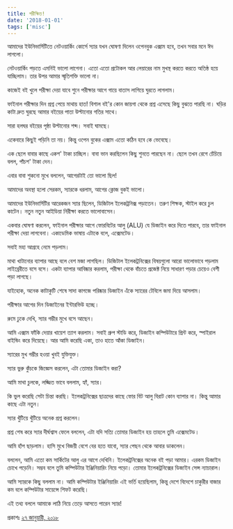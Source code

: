 ```yaml
---
title: পরীক্ষিত!
date: '2018-01-01'
tags: ['misc']
---
```


আমাদের ইউনিভার্সিটিতে নেটওয়ার্কিং কোর্সে স্যার যখন ঘোষণা দিলেন ওপেনবুক এক্সাম হবে, তখন সবার মনে ঈদ লাগলো।

নেটওয়ার্কিং পড়তে এমনিই ভালো লাগেনা। এতো এতো প্রটোকল আর লেয়ারের নাম মুখস্থ করতে করতে অতিষ্ঠ হয়ে যাচ্ছিলাম। তার উপর আমার স্মৃতিশক্তি ভালো না।

কাজেই বই খুলে পরীক্ষা দেয়া যাবে শুনে পরীক্ষার আগে গায়ে বাতাস লাগিয়ে ঘুরতে লাগলাম।

ফাইনাল পরীক্ষার দিন প্রশ্ন পেয়ে মাথায় হাত! বিশাল বই'র কোন জায়গা থেকে প্রশ্ন এসেছে কিছু বুঝতে পারছি না। ঘড়ির কাটা দ্রুত ঘুরছে আমার বইয়ের পাতা উল্টানোর গতির সাথে।

সারা হলঘর বইয়ের পৃষ্ঠা উল্টানোর শব্দ। সবাই ঘামছে।

একেবারে কিছুই পড়িনি তা নয়। কিন্তু ওপেন বুকের এক্সাম এতো কঠিন হবে কে ভেবেছে।

এক ছেলে বাবার কাছে একশ' টাকা চাচ্ছিল। বাবা ভান করছিলেন কিছু শুনতে পারছেন না। ছেলে তখন রেগে চেঁচিয়ে বলল, পাঁচশ' টাকা দেন।

এবার বাবা শুকনো মুখে বললেন, আগেরটাই তো ভালো ছিল!

আমাদের অবস্থা হলো সেরকম, স্যারকে ধরলাম, আগের ক্লোজ বুকই ভালো।

আমাদের ইউনিভার্সিটির আরেকজন স্যার ছিলেন, ডিজিটাল ইলেকট্রনিক্স পড়াতেন। তরুণ শিক্ষক, স্টাইল করে চুল কাটেন। নতুন নতুন আইডিয়া নিরীক্ষা করতে ভালোবাসেন।

একবার ঘোষণা করলেন, ফাইনাল পরীক্ষার আগে ফোরবিটের আলু (ALU) যে ডিজাইন করে দিতে পারবে, তার ফাইনাল পরীক্ষা দেয়া লাগবেনা। একাডেমিক ভাষায় এটাকে বলে, এক্সেমটেড।

সবাই মহা আগ্রহে নেমে পড়লাম।

মাথা খাটানোর ব্যাপার আছে বলে বেশ মজা লাগছিল। ডিজিটাল ইলেকট্রনিক্সের বিষয়গুলো আরো ভালোভাবে পড়লাম লাইব্রেরীতে বসে বসে। একটা ব্যাপার আবিষ্কার করলাম, পরীক্ষা থেকে বাঁচতে প্রজেক্ট নিয়ে সাধারণ পড়ার চেয়েও বেশী পড়া লাগছে।

যাইহোক, অনেক কাটাকুটি শেষে সাদা কাগজে পরিষ্কার ডিজাইন এঁকে স্যারের টেবিলে জমা দিয়ে আসলাম।

পরীক্ষার আগের দিন ডিজাইনের ইন্টারভিউ হচ্ছে।

রুমে ঢুকে দেখি, স্যার গম্ভীর মুখে বসে আছেন।

আমি এক্সাম ফাঁকি দেয়ার খায়েশ ত্যাগ করলাম। সবাই গ্রুপ স্টাডি করে, ডিজাইন কম্পিউটারে প্রিন্ট করে, স্পাইরাল বাইন্ডিং করে দিয়েছে। আর আমি করেছি একা, তাও হাতে আঁকা ডিজাইন।

স্যারের মুখ গম্ভীর হওয়া খুবই যুক্তিযুক্ত।

স্যার ভুরু কুঁচকে জিজ্ঞেস করলেন, এটা তোমার ডিজাইন করা?

আমি মাথা চুলকে, লজ্জিত ভাবে বললাম, হ্যাঁ, স্যার।

কি ভুল করেছি সেটা চিন্তা করছি। ইলেকট্রনিক্সের ছাত্রদের কাছে ফোর বিট আলু বিরাট কোন ব্যাপার না। কিন্তু আমার কাছে এটা নতুন।

স্যার খুঁটিয়ে খুঁটিয়ে অনেক প্রশ্ন করলেন।

প্রশ্ন শেষ করে স্যার দীর্ঘশ্বাস ফেলে বললেন, এটা যদি সত্যি তোমার ডিজাইন হয় তাহলে তুমি এক্সেমটেড।

আমি হাঁপ ছাড়লাম। হাসি মুখে বিজয়ী বেশে বের হতে যাবো, স্যার পেছন থেকে আবার ডাকলেন।

বললেন, আমি এতো কম সার্কিটের আলু এর আগে দেখিনি। ইলেকট্রনিক্সের অনেক বই পড়া আমার। এরকম ডিজাইন চোখে পড়েনি। সম্ভব বলে তুমি কম্পিউটার ইঞ্জিনিয়ারিং নিয়ে পড়ো। তোমার ইলেকট্রনিক্সের ডিজাইন সেন্স ন্যাচারাল।

আমি স্যারকে কিছু বললাম না। আমি কম্পিউটার ইঞ্জিনিয়ারিং এই ভর্তি হয়েছিলাম, কিন্তু দেশে বিদেশে চাকুরীর বাজার কম বলে কম্পিউটার সায়েন্সে শিফট করেছি।

এই তথ্য বললে আমাকে লাঠি নিয়ে তেড়ে আসতে পারেন স্যার!

প্রকাশঃ [২৭ জানুয়ারী, ২০১৮](https://www.facebook.com/ashraful.alam/posts/10154987019965583)

